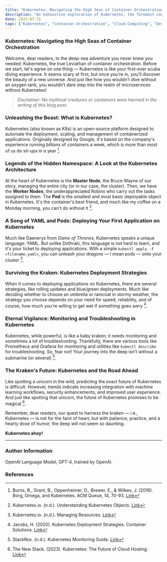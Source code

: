 ---
title: "Kubernetes: Navigating the High Seas of Container Orchestration"
description: "An exhaustive exploration of Kubernetes, the foremost container orchestration platform that has taken the tech world by storm."
date: 2023-07-31
tags: ["Kubernetes", "Container-Orchestration", "Cloud-Computing", "DevOps"]
---

### Kubernetes: Navigating the High Seas of Container Orchestration

Welcome, dear readers, to the deep-sea adventure you never knew you needed: Kubernetes, the true Leviathan of container orchestration. Before we start, let's agree on one thing — Kubernetes is like your first-ever scuba diving experience. It seems scary at first, but once you're in, you’ll discover the beauty of a new universe. And just like how you wouldn't dive without an oxygen tank, you wouldn’t dare step into the realm of microservices without Kubernetes!

> _Disclaimer: No mythical creatures or containers were harmed in the writing of this blog post._

### Unleashing the Beast: What is Kubernetes?

Kubernetes (also known as K8s) is an open-source platform designed to automate the deployment, scaling, and management of containerized applications. Originally designed by Google, it's based on the company's experience running billions of containers a week, which is more than most of us do sit-ups in a year [^1].

### Legends of the Hidden Namespace: A Look at the Kubernetes Architecture

At the heart of Kubernetes is the **Master Node**, the Bruce Wayne of our story, managing the entire city (or in our case, the cluster). Then, we have the **Worker Nodes**, the underappreciated Robins who carry out the tasks assigned to them. The **Pod** is the smallest and most basic deployable object in Kubernetes. It's the container's best friend, and much like my coffee on a Monday morning, you can't do without it [^2].

### A Song of YAML and Pods: Deploying Your First Application on Kubernetes

Much like Daenerys from *Game of Thrones*, Kubernetes speaks a unique language: YAML. But unlike Dothraki, this language is not hard to learn, and it's your ticket to deploying applications. With a simple `kubectl apply -f <filename.yaml>`, you can unleash your dragons — I mean pods — onto your cluster [^3].

### Surviving the Kraken: Kubernetes Deployment Strategies

When it comes to deploying applications on Kubernetes, there are several strategies, like rolling updates and blue/green deployments. Much like deciding whether to choose an umbrella or raincoat in stormy weather, the strategy you choose depends on your need for speed, reliability, and of course, how much you're willing to get wet if something goes awry [^4].

### Eternal Vigilance: Monitoring and Troubleshooting in Kubernetes

Kubernetes, while powerful, is like a baby kraken; it needs monitoring and sometimes a lot of troubleshooting. Thankfully, there are various tools like Prometheus and Grafana for monitoring and utilities like `kubectl describe` for troubleshooting. So, fear not! Your journey into the deep isn’t without a submarine (or several) [^5].

### The Kraken's Future: Kubernetes and the Road Ahead

Like spotting a unicorn in the wild, predicting the exact future of Kubernetes is difficult. However, trends indicate increasing integration with machine learning workflows, security enhancements, and improved user experience. And just like spotting that unicorn, the future of Kubernetes promises to be magical [^6].

Remember, dear readers, our quest to harness the kraken — i.e., Kubernetes — is not for the faint of heart, but with patience, practice, and a hearty dose of humor, the deep will not seem so daunting.

**Kubernetes ahoy!**

---

### Author Information

OpenAI Language Model, GPT-4, trained by OpenAI.

### References

[^1]: Burns, B., Grant, B., Oppenheimer, D., Brewer, E., & Wilkes, J. (2016). Borg, Omega, and Kubernetes. ACM Queue, 14, 70-93. [Link](https://dl.acm.org/doi/10.1145/2898442.2898444)

[^2]: Kubernetes.io. (n.d.). Understanding Kubernetes Objects. [Link](https://kubernetes.io/docs/concepts/overview/working-with-objects/kubernetes-objects/)

[^3]: Kubernetes.io. (n.d.). Managing Resources. [Link](https://kubernetes.io/docs/concepts/cluster-administration/manage-deployment/)

[^4]: Jacobs, H. (2020). Kubernetes Deployment Strategies. Container Solutions. [Link](https://container-solutions.com/kubernetes-deployment-strategies/)

[^5]: StackRox. (n.d.). Kubernetes Monitoring Guide. [Link](https://www.stackrox.com/post/2020/06/kubernetes-monitoring-guide/)

[^6]: The New Stack. (2023). Kubernetes: The Future of Cloud Hosting. [Link](https://thenewstack.io/kubernetes-the-future-of-cloud-hosting/)
